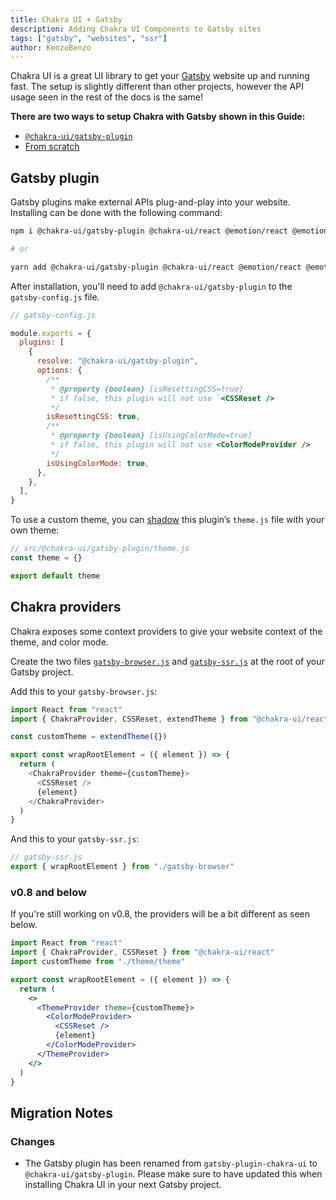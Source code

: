 ```yaml
---
title: Chakra UI + Gatsby
description: Adding Chakra UI Components to Gatsby sites
tags: ["gatsby", "websites", "ssr"]
author: KenzoBenzo
---
```


Chakra UI is a great UI library to get your [Gatsby](https://www.gatsbyjs.com/)
website up and running fast. The setup is slightly different than other
projects, however the API usage seen in the rest of the docs is the same!

**There are two ways to setup Chakra with Gatsby shown in this Guide:**

- [`@chakra-ui/gatsby-plugin`](#gatsby-plugin)
- [From scratch](#chakra-providers)

## Gatsby plugin

Gatsby plugins make external APIs plug-and-play into your website. Installing
can be done with the following command:

```bash
npm i @chakra-ui/gatsby-plugin @chakra-ui/react @emotion/react @emotion/styled framer-motion

# or

yarn add @chakra-ui/gatsby-plugin @chakra-ui/react @emotion/react @emotion/styled framer-motion
```

After installation, you'll need to add `@chakra-ui/gatsby-plugin` to the
`gatsby-config.js` file.

```jsx live=false
// gatsby-config.js

module.exports = {
  plugins: [
    {
      resolve: "@chakra-ui/gatsby-plugin",
      options: {
        /**
         * @property {boolean} [isResettingCSS=true]
         * if false, this plugin will not use `<CSSReset />
         */
        isResettingCSS: true,
        /**
         * @property {boolean} [isUsingColorMode=true]
         * if false, this plugin will not use <ColorModeProvider />
         */
        isUsingColorMode: true,
      },
    },
  ],
}
```

To use a custom theme, you can
[shadow](https://www.gatsbyjs.com/docs/how-to/plugins-and-themes/shadowing/)
this plugin’s `theme.js` file with your own theme:

```jsx live=false
// src/@chakra-ui/gatsby-plugin/theme.js
const theme = {}

export default theme
```

## Chakra providers

Chakra exposes some context providers to give your website context of the theme,
and color mode.

Create the two files
[`gatsby-browser.js`](https://www.gatsbyjs.com/docs/reference/config-files/gatsby-browser/#wrapRootElement)
and
[`gatsby-ssr.js`](https://www.gatsbyjs.com/docs/reference/config-files/gatsby-ssr/#wrapRootElement)
at the root of your Gatsby project.

Add this to your `gatsby-browser.js`:

```js live=false
import React from "react"
import { ChakraProvider, CSSReset, extendTheme } from "@chakra-ui/react"

const customTheme = extendTheme({})

export const wrapRootElement = ({ element }) => {
  return (
    <ChakraProvider theme={customTheme}>
      <CSSReset />
      {element}
    </ChakraProvider>
  )
}
```

And this to your `gatsby-ssr.js`:

```js live=false
// gatsby-ssr.js
export { wrapRootElement } from "./gatsby-browser"
```

### v0.8 and below

If you're still working on v0.8, the providers will be a bit different as seen
below.

```jsx live=false
import React from "react"
import { ChakraProvider, CSSReset } from "@chakra-ui/react"
import customTheme from "./theme/theme"

export const wrapRootElement = ({ element }) => {
  return (
    <>
      <ThemeProvider theme={customTheme}>
        <ColorModeProvider>
          <CSSReset />
          {element}
        </ColorModeProvider>
      </ThemeProvider>
    </>
  )
}
```

## Migration Notes

### Changes

- The Gatsby plugin has been renamed from `gatsby-plugin-chakra-ui` to
  `@chakra-ui/gatsby-plugin`. Please make sure to have updated this when
  installing Chakra UI in your next Gatsby project.
